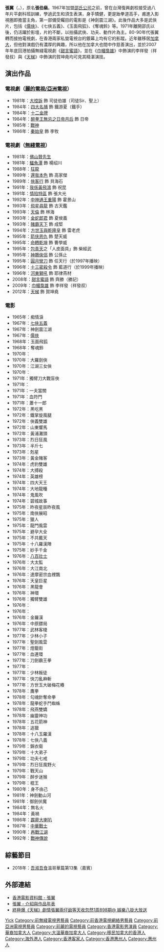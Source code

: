 {{Otheruses|張翼|other=同名或類似名的其它條目描述}}

{{藝人
| 姓名 = 張翼
| 英文名 = Chang Yi
| 原名 = 張伯燊
| 綽號 = 
| 圖片 = 
| 類型 = 男藝人
| 出生日期 = {{birth_date_and _age|1945|2|24}} 
| 出生地點 = {{HKG-1941}}
| 國籍 = {{CAN}}
| 出身地 = 
| 語言 = 
| 職業 = [[演員|演員]]
| 活躍年代 = 1967年至今
| 經紀公司 = [[亞洲電視|亞洲電視]]（1981－1988年）<br/>[[無綫電視|無綫電視]]（1979至1981年，1988－1996年，2007－2012年）<br/>[[香港媒體製作|香港媒體製作]]（[[城市電訊|城市電訊]]）（2012－2015年）
| 家庭成員 = 
| 教育程度 =
| imdb = 
}}

'''張翼'''（{{lang-en|Chang Yi}}，{{bd|1945年|2月24日|catIdx=C張}}），原名'''張伯燊'''。1967年加盟[[邵氏公司|邵氏公司]]之前，曾在台灣復興劇校接受過八年片平劇科班訓練，學過武生和須生表演，身手矯健，更是跆拳道高手，甫進入影視圈即擔當主角，第一部備受矚目的電影是《神劍震江湖》。此後作品大多是武俠片，包括《[[儒俠_(1967年電影)|儒俠]]》、《七俠五義》、《玉面飛狐》、《奪魂鈴》等。1971年離開邵氏以後，仍活躍於影壇，片約不斷，以拍攝武俠、功夫、動作片為主。80-90年代張翼轉而接拍電視劇，在香港兩家私營電視台的銀幕上均有它的影蹤。近年雖移居[[加拿大|加拿大]]，但他對演戲仍有濃厚的興趣，所以他在加拿大也間中作慈善演出，並於2007年年底回港拍攝無綫電視劇《[[甜言蜜語|甜言蜜語]]》，並在《[[巾幗梟雄|巾幗梟雄]]》中飾演的李祥發（祥發叔）與《[[天梯_(無綫電視劇)|天梯]]》中飾演的賀坤堯均可見其精湛演技。

==演出作品==
===電視劇（[[亞洲電視|麗的電視/亞洲電視]]）===
*1981年：[[大控訴|大控訴]] 飾 司徒伯雄（司徒Sir、聖上）
*1984年：[[四大名捕_(亞洲電視劇)|四大名捕]] 飾 鐵游夏（鐵手）
*1984年：[[十二金牌|十二金牌]]
*1984年：[[醉拳王無忌之日帝月后|醉拳王無忌之日帝月后]] 飾 日帝
*1985年：[[戰神_(電視劇)|戰神]]
*1986年：[[秦始皇_(香港電視劇)|秦始皇]] 飾 李牧

===電視劇（[[無綫電視|無綫電視]]）===
*1981年：[[佛山贊先生|佛山贊先生]]
*1981年：[[鱷魚潭|鱷魚潭]] 飾 楊绍川
*1988年：[[狂龍|狂龍]]
*1989年：[[還我本色|還我本色]] 飾 高家傑
*1989年：[[俠客行_(香港電視劇)|俠客行]] 飾 貝海石
*1991年：[[我係黃飛鴻|我係黃飛鴻]] 飾 祝昆
*1991年：[[情陷特區|情陷特區]] 飾 張大光
*1992年：[[中神通王重陽|中神通王重陽]] 飾 霍景山
*1993年：[[飛星尋龍|飛星尋龍]] 飾 古天鑑
*1993年：[[天倫_(香港電視劇)|天倫]] 飾 林海
*1993年：[[金蛇郎君_(1992年電視劇)|金蛇郎君]] 飾 夏侯義
*1993年：[[賭霸天下|賭霸天下]] 飾 成堅
*1994年：[[方世玉與乾隆皇|方世玉與乾隆皇]] 飾 雷老虎
*1995年：[[箭侠恩仇|箭侠恩仇]] 飾 楚天威
*1995年：[[命轉乾坤|命轉乾坤]] 飾 曹學威
*1995年：[[包青天|包青天]]之「人皮面具」飾 柴經武
*1995年：[[神鵰俠侶_(1995年電視劇)|神鵰俠侶]] 飾 公孫止 
*1995年：[[圓月彎刀_(電視劇)|圓月彎刀]] 飾 任天行（於1997年播映）
*1996年：[[十三密殺令|十三密殺令]] 飾 藍道行（於1999年播映）
*1996年：[[河東獅吼|河東獅吼]] 飾 耶律燕材
*2008年：[[甜言蜜語|甜言蜜語]] 飾 齊勝（勝記）
*2009年：[[巾幗梟雄|巾幗梟雄]] 飾 李祥發（祥發叔）
*2012年：[[天梯_(無綫電視劇)|天梯]] 飾 賀坤堯

===電影===
*1965年：痴情淚
*1967年：[[七俠五義_(1967年電影)|七俠五義]]
*1967年：神劍震江湖
*1967年：[[儒俠_(1967年電影)|儒俠]]
*1968年：玉面飛狐
*1968年：奪魂鈴
*1970年：{{link-en|五虎屠龍|Five Brothers}}
*1970年：大羅劍俠
*1970年：江湖三女俠
*1970年：{{link-en|武林風雲|A Taste of Cold Steel}}
*1971年：獨臂刀大戰盲俠
*1971年：{{link-en|奪命金劍|The Fast Sword}}
*1971年：一夫當關
*1971年：血符門
*1971年：蕭十一郎
*1972年：黑吃黑
*1972年：鐵掌旋風腿
*1972年：俠義雙雄
*1972年：山東響馬
*1972年：黃浦灘頭
*1973年：烈日狂風
*1973年：半斤七
*1973年：剋星
*1973年：黃金賭客
*1974年：虎豹雙雄
*1974年：大搏殺
*1974年：英雄榜
*1974年：四大天王
*1974年：大地龍種
*1974年：鬼風吹
*1974年：碧城故事
*1975年：昨夜星辰昨夜風
*1975年：南俠展昭
*1975年：獵人
*1975年：龍門風雲
*1975年：避孕大全
*1975年：不共戴天
*1975年：十八羅漢陣
*1975年：妙手千金
*1976年：[[八百壯士_(1976年電影)|八百壯士]]
*1976年：大太監
*1976年：大江南北
*1976年：達摩密宗血裡飄
*1976年：天皇巨星
*1976年：黑龍會
*1976年：神環
*1976年：獨臂雙雄
*1976年：{{link-en|少林寺十八銅人|18 Bronzemen}}
*1976年：{{link-en|火燒少林寺 (1976年電影)|The Blazing Temple|火燒少林寺}}
*1976年：金羅漢
*1976年：中原鏢局
*1977年：武林客棧
*1977年：少林小子
*1977年：聖劍風雲
*1977年：燈籠街
*1977年：血連環
*1977年：刀劍霸王拳
*1977年：{{link-en|鷹爪螳螂|Eagle's Claw}}
*1977年：少林叛徒
*1977年：快刀亂麻斬
*1977年：方世玉大破梅花樁
*1978年：鷹拳
*1978年：勾魂針奪命拳
*1978年：龍拳蛇手鬥蜘蛛
*1978年：飛燕雙嬌
*1978年：幽靈神功
*1978年：五花箭神
*1978年：追獵
*1978年：十八玉羅漢
*1978年：七俠八義
*1979年：錦衣衛
*1979年：十大弟子
*1979年：功夫七戒
*1979年：烈日狂風野火
*1979年：戰天山
*1979年：醉步迷猴
*1979年：棍王
*1980年：身不由己
*1981年：神劍動山河
*1981年：御劍伏魔
*1984年：無名火
*1984年：黃禍
*1986年：[[霹靂大喇叭|霹靂大喇叭]]
*1987年：[[中華戰士|中華戰士]]
*1990年：[[再戰江湖|再戰江湖]]
*1992年：[[戰神傳說|戰神傳說]]

==綜藝節目==
*2018年：[[吾淑吾食|吾淑吾食]]溫哥華篇第13集（嘉賓）

==外部連結==
*[http://ipac.hkfa.lcsd.gov.hk/ipac20/ipac.jsp?session=121Q669D1I776.5262&profile=hkfa&uri=link=3100036@!85222@!3100024@!3100036&aspect=basic_search&menu=search&ri=2&source=192.168.110.61@!horizon&term=%E5%BC%B5%E7%BF%BC+%2860-80+%E5%B9%B4%E4%BB%A3%E6%BC%94%E5%93%A1%29+1945%2F2%2F24-&index=NAMEBRP 香港電影資料館 - 張翼]{{Dead link|date=2018年6月 |bot=InternetArchiveBot |fix-attempted=no }}
*[http://www.youlan.net/BBS/viewthread.php?tid=138288 張翼 - 介紹與作品年表]{{dead link|date=2018年2月 |bot=InternetArchiveBot |fix-attempted=yes }}
*[http://stinglife.pixnet.net/blog/post/47164432-%E7%B5%82%E6%A5%B5%E7%88%86%E3%80%8A%E5%A4%A9%E6%A2%AF%E3%80%8B%E5%8A%87%E6%83%85-%E5%BC%B5%E7%BF%BC-%E5%85%A9%E4%BB%94%E7%88%BA-%E7%AD%89%E5%A4%A9%E6%94%B6-%E5%BF%BD   終極爆《天梯》劇情張翼兩仔爺等天收忽然1周898期@ 娛樂八掛大放送] {{Wayback|url=http://stinglife.pixnet.net/blog/post/47164432-%E7%B5%82%E6%A5%B5%E7%88%86%E3%80%8A%E5%A4%A9%E6%A2%AF%E3%80%8B%E5%8A%87%E6%83%85-%E5%BC%B5%E7%BF%BC-%E5%85%A9%E4%BB%94%E7%88%BA-%E7%AD%89%E5%A4%A9%E6%94%B6-%E5%BF%BD |date=20180626030441 }}

{{DEFAULTSORT:Cheung}}
[[Category:張姓|Yick]]
[[Category:前無綫電視男藝員|Category:前無綫電視男藝員]]
[[Category:前香港電視網絡男藝員|Category:前香港電視網絡男藝員]]
[[Category:前亞洲電視男藝員|Category:前亞洲電視男藝員]]
[[Category:前麗的電視藝員|Category:前麗的電視藝員]]
[[Category:香港電影男演員|Category:香港電影男演員]]
[[Category:華裔加拿大人|Category:華裔加拿大人]]
[[Category:大溫華裔加拿大人|Category:大溫華裔加拿大人]]
[[Category:移民加拿大的香港人|Category:移民加拿大的香港人]]
[[Category:海外港人|Category:海外港人]]
[[Category:香港客家人|Category:香港客家人]]
[[Category:香港惠州人|Category:香港惠州人]]
[[Category:惠州人|Category:惠州人]]